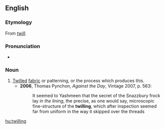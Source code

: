 ==English==

===Etymology===
From ''[[twill]]''.

===Pronunciation===
* {{IPA|/ˈtwɪlɪŋ/|lang=en}}

===Noun===
{{en-noun}}

# [[twilled|Twilled]] [[fabric]] or patterning, or the process which produces this.
#* '''2006''', Thomas Pynchon, ''Against the Day'', Vintage 2007, p. 563:
#*: It seemed to Yashmeen that the secret of the Snazzbury frock lay ''in the lining'', the precise, as one would say, microscopic fine-structure of the '''twilling''', which after inspection seemed far from uniform in the way it skipped over the threads

[[hu:twilling]]